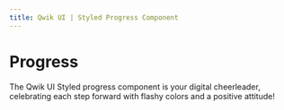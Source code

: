 ```yaml
---
title: Qwik UI | Styled Progress Component
---
```



# Progress

The Qwik UI Styled progress component is your digital cheerleader, celebrating each step forward with flashy colors and a positive attitude!

<StatusBanner status={statusByComponent.styled.Progress} />
